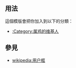 <IncludeOnly><!-- 在這裡加入模板的保護標識 --></IncludeOnly>
<NoInclude>{{template doc page viewed directly}}</NoInclude>
== 用法 ==
這個模版會把你加入到以下的分類：
*[[:Category:属鸡的维基人]]
== 參見 ==
*[[wikipedia:用户框]]
<IncludeOnly>
<!-- 本行下加入模板的分類 -->
</IncludeOnly>
